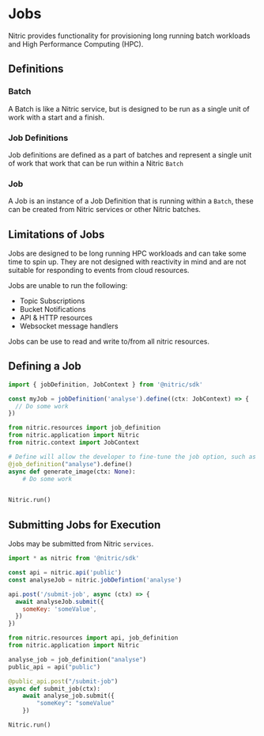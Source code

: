 
# Jobs

Nitric provides functionality for provisioning long running batch workloads and High Performance Computing (HPC).

## Definitions

### Batch

A Batch is like a Nitric service, but is designed to be run as a single unit of work with a start and a finish.

### Job Definitions

Job definitions are defined as a part of batches and represent a single unit of work that work that can be run within a Nitric `Batch`

### Job

A Job is an instance of a Job Definition that is running within a `Batch`, these can be created from Nitric services or other Nitric batches.

## Limitations of Jobs

Jobs are designed to be long running HPC workloads and can take some time to spin up. They are not designed with reactivity in mind and are not suitable for responding to events from cloud resources.

Jobs are unable to run the following:

- Topic Subscriptions
- Bucket Notifications
- API & HTTP resources
- Websocket message handlers

Jobs can be use to read and write to/from all nitric resources.

## Defining a Job

<CodeGroup>

```typescript
import { jobDefinition, JobContext } from '@nitric/sdk'

const myJob = jobDefinition('analyse').define((ctx: JobContext) => {
  // Do some work
})
```

```python
from nitric.resources import job_definition
from nitric.application import Nitric
from nitric.context import JobContext

# Define will allow the developer to fine-tune the job option, such as adding resource dependencies (e.g. CPU, Memory, GPUs) etc.
@job_definition("analyse").define()
async def generate_image(ctx: None):
    # Do some work


Nitric.run()
```

</CodeGroup>

## Submitting Jobs for Execution

Jobs may be submitted from Nitric `services`.

<CodeGroup>

```javascript
import * as nitric from '@nitric/sdk'

const api = nitric.api('public')
const analyseJob = nitric.jobDefintion('analyse')

api.post('/submit-job', async (ctx) => {
  await analyseJob.submit({
    someKey: 'someValue',
  })
})
```

```python
from nitric.resources import api, job_definition
from nitric.application import Nitric

analyse_job = job_definition("analyse")
public_api = api("public")

@public_api.post("/submit-job")
async def submit_job(ctx):
    await analyse_job.submit({
        "someKey": "someValue"
    })

Nitric.run()
```
